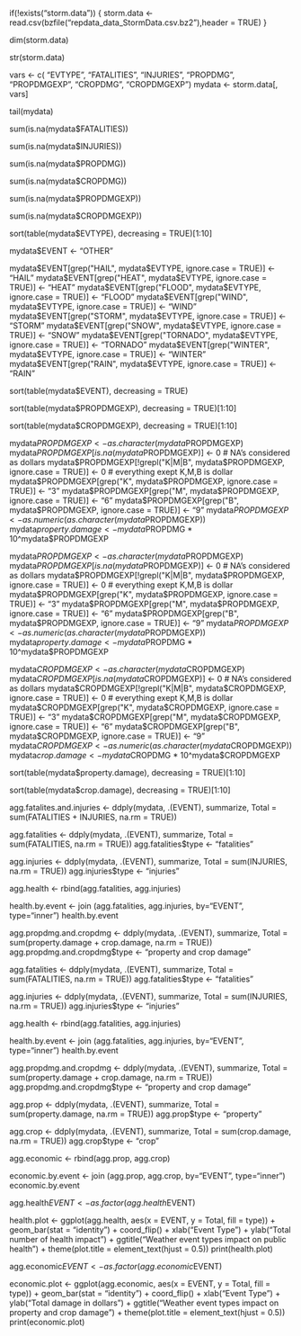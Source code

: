 if(!exists("storm.data")) {
    storm.data <- read.csv(bzfile("repdata_data_StormData.csv.bz2"),header = TRUE)
  }

dim(storm.data)

str(storm.data)

vars <- c( "EVTYPE", "FATALITIES", "INJURIES", "PROPDMG", "PROPDMGEXP", "CROPDMG", "CROPDMGEXP")
mydata <- storm.data[, vars]

tail(mydata)

sum(is.na(mydata$FATALITIES))

sum(is.na(mydata$INJURIES))

sum(is.na(mydata$PROPDMG))

sum(is.na(mydata$CROPDMG))

sum(is.na(mydata$PROPDMGEXP))

sum(is.na(mydata$CROPDMGEXP))

sort(table(mydata$EVTYPE), decreasing = TRUE)[1:10]

mydata$EVENT <- "OTHER"

mydata$EVENT[grep("HAIL", mydata$EVTYPE, ignore.case = TRUE)] <- "HAIL"
mydata$EVENT[grep("HEAT", mydata$EVTYPE, ignore.case = TRUE)] <- "HEAT"
mydata$EVENT[grep("FLOOD", mydata$EVTYPE, ignore.case = TRUE)] <- "FLOOD"
mydata$EVENT[grep("WIND", mydata$EVTYPE, ignore.case = TRUE)] <- "WIND"
mydata$EVENT[grep("STORM", mydata$EVTYPE, ignore.case = TRUE)] <- "STORM"
mydata$EVENT[grep("SNOW", mydata$EVTYPE, ignore.case = TRUE)] <- "SNOW"
mydata$EVENT[grep("TORNADO", mydata$EVTYPE, ignore.case = TRUE)] <- "TORNADO"
mydata$EVENT[grep("WINTER", mydata$EVTYPE, ignore.case = TRUE)] <- "WINTER"
mydata$EVENT[grep("RAIN", mydata$EVTYPE, ignore.case = TRUE)] <- "RAIN"

sort(table(mydata$EVENT), decreasing = TRUE)

sort(table(mydata$PROPDMGEXP), decreasing = TRUE)[1:10]

sort(table(mydata$CROPDMGEXP), decreasing = TRUE)[1:10]

mydata$PROPDMGEXP <- as.character(mydata$PROPDMGEXP)
mydata$PROPDMGEXP[is.na(mydata$PROPDMGEXP)] <- 0 # NA's considered as dollars
mydata$PROPDMGEXP[!grepl("K|M|B", mydata$PROPDMGEXP, ignore.case = TRUE)] <- 0 # everything exept K,M,B is dollar
mydata$PROPDMGEXP[grep("K", mydata$PROPDMGEXP, ignore.case = TRUE)] <- "3"
mydata$PROPDMGEXP[grep("M", mydata$PROPDMGEXP, ignore.case = TRUE)] <- "6"
mydata$PROPDMGEXP[grep("B", mydata$PROPDMGEXP, ignore.case = TRUE)] <- "9"
mydata$PROPDMGEXP <- as.numeric(as.character(mydata$PROPDMGEXP))
mydata$property.damage <- mydata$PROPDMG * 10^mydata$PROPDMGEXP

mydata$PROPDMGEXP <- as.character(mydata$PROPDMGEXP)
mydata$PROPDMGEXP[is.na(mydata$PROPDMGEXP)] <- 0 # NA's considered as dollars
mydata$PROPDMGEXP[!grepl("K|M|B", mydata$PROPDMGEXP, ignore.case = TRUE)] <- 0 # everything exept K,M,B is dollar
mydata$PROPDMGEXP[grep("K", mydata$PROPDMGEXP, ignore.case = TRUE)] <- "3"
mydata$PROPDMGEXP[grep("M", mydata$PROPDMGEXP, ignore.case = TRUE)] <- "6"
mydata$PROPDMGEXP[grep("B", mydata$PROPDMGEXP, ignore.case = TRUE)] <- "9"
mydata$PROPDMGEXP <- as.numeric(as.character(mydata$PROPDMGEXP))
mydata$property.damage <- mydata$PROPDMG * 10^mydata$PROPDMGEXP

mydata$CROPDMGEXP <- as.character(mydata$CROPDMGEXP)
mydata$CROPDMGEXP[is.na(mydata$CROPDMGEXP)] <- 0 # NA's considered as dollars
mydata$CROPDMGEXP[!grepl("K|M|B", mydata$CROPDMGEXP, ignore.case = TRUE)] <- 0 # everything exept K,M,B is dollar
mydata$CROPDMGEXP[grep("K", mydata$CROPDMGEXP, ignore.case = TRUE)] <- "3"
mydata$CROPDMGEXP[grep("M", mydata$CROPDMGEXP, ignore.case = TRUE)] <- "6"
mydata$CROPDMGEXP[grep("B", mydata$CROPDMGEXP, ignore.case = TRUE)] <- "9"
mydata$CROPDMGEXP <- as.numeric(as.character(mydata$CROPDMGEXP))
mydata$crop.damage <- mydata$CROPDMG * 10^mydata$CROPDMGEXP


sort(table(mydata$property.damage), decreasing = TRUE)[1:10]

sort(table(mydata$crop.damage), decreasing = TRUE)[1:10]

agg.fatalites.and.injuries <- ddply(mydata, .(EVENT), summarize, Total = sum(FATALITIES + INJURIES,  na.rm = TRUE))

agg.fatalities <- ddply(mydata, .(EVENT), summarize, Total = sum(FATALITIES, na.rm = TRUE))
agg.fatalities$type <- "fatalities"


agg.injuries <- ddply(mydata, .(EVENT), summarize, Total = sum(INJURIES, na.rm = TRUE))
agg.injuries$type <- "injuries"

agg.health <- rbind(agg.fatalities, agg.injuries)

health.by.event <- join (agg.fatalities, agg.injuries, by="EVENT", type="inner")
health.by.event

agg.propdmg.and.cropdmg <- ddply(mydata, .(EVENT), summarize, Total = sum(property.damage + crop.damage,  na.rm = TRUE))
agg.propdmg.and.cropdmg$type <- "property and crop damage"

agg.fatalities <- ddply(mydata, .(EVENT), summarize, Total = sum(FATALITIES, na.rm = TRUE))
agg.fatalities$type <- "fatalities"

agg.injuries <- ddply(mydata, .(EVENT), summarize, Total = sum(INJURIES, na.rm = TRUE))
agg.injuries$type <- "injuries"

agg.health <- rbind(agg.fatalities, agg.injuries)


health.by.event <- join (agg.fatalities, agg.injuries, by="EVENT", type="inner")
health.by.event

agg.propdmg.and.cropdmg <- ddply(mydata, .(EVENT), summarize, Total = sum(property.damage + crop.damage,  na.rm = TRUE))
agg.propdmg.and.cropdmg$type <- "property and crop damage"

agg.prop <- ddply(mydata, .(EVENT), summarize, Total = sum(property.damage, na.rm = TRUE))
agg.prop$type <- "property"

agg.crop <- ddply(mydata, .(EVENT), summarize, Total = sum(crop.damage, na.rm = TRUE))
agg.crop$type <- "crop"


agg.economic <- rbind(agg.prop, agg.crop)


economic.by.event <- join (agg.prop, agg.crop, by="EVENT", type="inner")
economic.by.event

agg.health$EVENT <- as.factor(agg.health$EVENT)


health.plot <- ggplot(agg.health, aes(x = EVENT, y = Total, fill = type)) + geom_bar(stat = "identity") +
  coord_flip() +
  xlab("Event Type") + 
  ylab("Total number of health impact") +
  ggtitle("Weather event types impact on public health") +
  theme(plot.title = element_text(hjust = 0.5))
print(health.plot)  

agg.economic$EVENT <- as.factor(agg.economic$EVENT)

economic.plot <- ggplot(agg.economic, aes(x = EVENT, y = Total, fill = type)) + geom_bar(stat = "identity") +
  coord_flip() +
  xlab("Event Type") + 
  ylab("Total damage in dollars") +
  ggtitle("Weather event types impact on property and crop damage") +
  theme(plot.title = element_text(hjust = 0.5))
print(economic.plot) 

